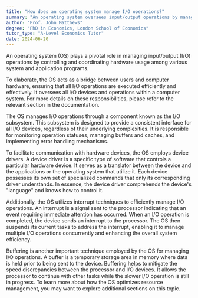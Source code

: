 ```yaml
---
title: "How does an operating system manage I/O operations?"
summary: "An operating system oversees input/output operations by managing and coordinating hardware usage among different system and application programs."
author: "Prof. John Matthews"
degree: "PhD in Economics, London School of Economics"
tutor_type: "A-Level Economics Tutor"
date: 2024-06-20
---
```


An operating system (OS) plays a pivotal role in managing input/output (I/O) operations by controlling and coordinating hardware usage among various system and application programs.

To elaborate, the OS acts as a bridge between users and computer hardware, ensuring that all I/O operations are executed efficiently and effectively. It oversees all I/O devices and operations within a computer system. For more details on these responsibilities, please refer to the relevant section in the documentation.

The OS manages I/O operations through a component known as the I/O subsystem. This subsystem is designed to provide a consistent interface for all I/O devices, regardless of their underlying complexities. It is responsible for monitoring operation statuses, managing buffers and caches, and implementing error handling mechanisms.

To facilitate communication with hardware devices, the OS employs device drivers. A device driver is a specific type of software that controls a particular hardware device. It serves as a translator between the device and the applications or the operating system that utilize it. Each device possesses its own set of specialized commands that only its corresponding driver understands. In essence, the device driver comprehends the device's "language" and knows how to control it.

Additionally, the OS utilizes interrupt techniques to efficiently manage I/O operations. An interrupt is a signal sent to the processor indicating that an event requiring immediate attention has occurred. When an I/O operation is completed, the device sends an interrupt to the processor. The OS then suspends its current tasks to address the interrupt, enabling it to manage multiple I/O operations concurrently and enhancing the overall system efficiency.

Buffering is another important technique employed by the OS for managing I/O operations. A buffer is a temporary storage area in memory where data is held prior to being sent to the device. Buffering helps to mitigate the speed discrepancies between the processor and I/O devices. It allows the processor to continue with other tasks while the slower I/O operation is still in progress. To learn more about how the OS optimizes resource management, you may want to explore additional sections on this topic.
    